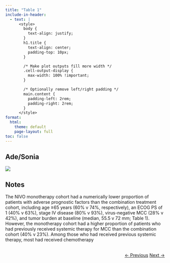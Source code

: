 ```yaml
---
title: "Table 1"
include-in-header: 
  - text: |
      <style>
        body {
          text-align: justify;
        }
        h1.title {
          text-align: center;
          padding-top: 10px;
        }

        /* Make plot outputs fill more width */
        .cell-output-display {
          max-width: 100% !important;
        }

        /* Optionally remove left/right padding */
        main.content {
          padding-left: 2rem;
          padding-right: 2rem;
        }
      </style>
format:
  html:
    theme: default
    page-layout: full
toc: false
---
```



## Ade/Sonia

![](../../img/table_1.jpg)

::: {.callout-note appearance="minimal" collapse="true"}

## Notes

The NIVO monotherapy cohort had a numerically lower proportion of patients with adverse prognostic factors than the combination treatment cohort, including age ≥65 years (60% v 74%, respectively), an ECOG PS of 1 (40% v 63%), stage IV disease (80% v 93%), virus-negative MCC (28% v 42%), and tumor burden at baseline (median, 55.5 v 72 mm; Table 1). However, the monotherapy cohort had a higher proportion of patients who had previously received systemic therapy for MCC than the combination cohort (40% v 23%). Among those who had received previous systemic therapy, most had
received chemotherapy

:::

<div style="text-align: right; margin-top: 2rem;">
  <a href="../Introduction/" class="btn btn-primary">← Previous</a>
  <a href="../Table_2/" class="btn btn-primary">Next →</a>
</div>